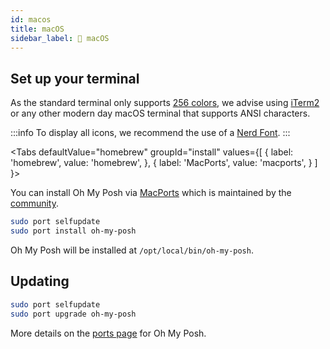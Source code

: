 ```yaml
---
id: macos
title: macOS
sidebar_label: 🍏 macOS
---
```



## Set up your terminal

As the standard terminal only supports [256 colors][256-colors], we advise using
[iTerm2][iterm2] or any other modern day macOS terminal that supports ANSI characters.

:::info
To display all icons, we recommend the use of a [Nerd Font][fonts].
:::

<Tabs
  defaultValue="homebrew"
  groupId="install"
  values={[
    { label: 'homebrew', value: 'homebrew', },
    { label: 'MacPorts', value: 'macports', }
  ]
}>
<TabItem value="homebrew">

<InstallHomebrew />

</TabItem>
<TabItem value="macports">

You can install Oh My Posh via [MacPorts] which is maintained by the [community].

```bash
sudo port selfupdate
sudo port install oh-my-posh
```

Oh My Posh will be installed at `/opt/local/bin/oh-my-posh`.

## Updating

```bash
sudo port selfupdate
sudo port upgrade oh-my-posh
```

More details on the [ports page] for Oh My Posh.

</TabItem>
</Tabs>

<Next />

[256-colors]: /docs/configuration/colors#standard-colors
[iterm2]: https://iterm2.com
[fonts]: /docs/installation/fonts
[MacPorts]: https://www.macports.org
[ports page]: https://ports.macports.org/port/oh-my-posh
[community]: https://ports.macports.org/port/oh-my-posh/
